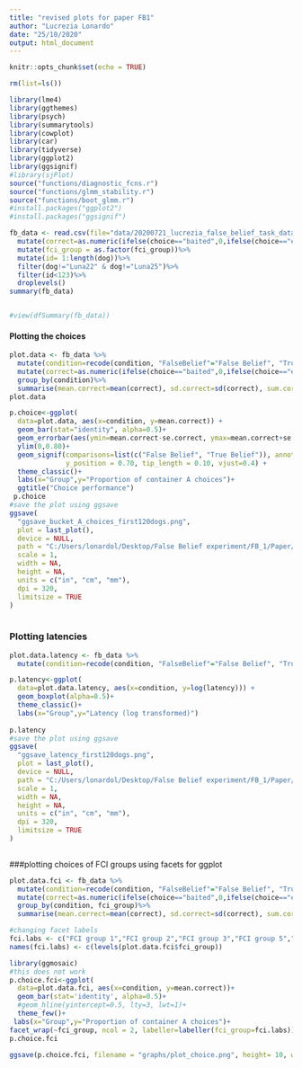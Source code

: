 ```yaml
---
title: "revised plots for paper FB1"
author: "Lucrezia Lonardo"
date: "25/10/2020"
output: html_document
---
```


```r

knitr::opts_chunk$set(echo = TRUE)

rm(list=ls())

library(lme4)
library(ggthemes)
library(psych)
library(summarytools)
library(cowplot)
library(car)
library(tidyverse)
library(ggplot2)
library(ggsignif)
#library(sjPlot)
source("functions/diagnostic_fcns.r")
source("functions/glmm_stability.r")
source("functions/boot_glmm.r")
#install.packages("ggplot2")
#install.packages("ggsignif")

```

```r
fb_data <- read.csv(file="data/20200721_lucrezia_false_belief_task_data.csv")%>%
  mutate(correct=as.numeric(ifelse(choice=="baited",0,ifelse(choice=="empty",1,""))))%>%
  mutate(fci_group = as.factor(fci_group))%>%
  mutate(id= 1:length(dog))%>%
  filter(dog!="Luna22" & dog!="Luna25")%>%
  filter(id<123)%>%
  droplevels()
summary(fb_data)


#view(dfSummary(fb_data))
```
#### Plotting the choices
```r

plot.data <- fb_data %>%
  mutate(condition=recode(condition, "FalseBelief"="False Belief", "TrueBelief"="True Belief"))%>% #renaming of factor levels
  mutate(correct=as.numeric(ifelse(choice=="baited",0,ifelse(choice=="empty",1,""))))%>%
  group_by(condition)%>%
  summarise(mean.correct=mean(correct), sd.correct=sd(correct), sum.correct=sum(correct), median.correct=median(correct), n.correct=length(correct), se.correct=sd(correct)/sqrt(length(correct)))
plot.data

p.choice<-ggplot(
  data=plot.data, aes(x=condition, y=mean.correct)) +
  geom_bar(stat="identity", alpha=0.5)+
  geom_errorbar(aes(ymin=mean.correct-se.correct, ymax=mean.correct+se.correct), width=.2) +
  ylim(0,0.80)+
  geom_signif(comparisons=list(c("False Belief", "True Belief")), annotations="*",
              y_position = 0.70, tip_length = 0.10, vjust=0.4) +
  theme_classic()+
  labs(x="Group",y="Proportion of container A choices")+
  ggtitle("Choice performance")
 p.choice
#save the plot using ggsave
ggsave(
  "ggsave_bucket_A_choices_first120dogs.png",
  plot = last_plot(),
  device = NULL,
  path = "C:/Users/lonardol/Desktop/False Belief experiment/FB_1/Paper/graphs",
  scale = 1,
  width = NA,
  height = NA,
  units = c("in", "cm", "mm"),
  dpi = 320,
  limitsize = TRUE
)
 
```
### Plotting latencies
```r

plot.data.latency <- fb_data %>%
  mutate(condition=recode(condition, "FalseBelief"="False Belief", "TrueBelief"="True Belief"))#renaming of factor levels

p.latency<-ggplot(
  data=plot.data.latency, aes(x=condition, y=log(latency))) +
  geom_boxplot(alpha=0.5)+
  theme_classic()+
  labs(x="Group",y="Latency (log transformed)")
  
p.latency
#save the plot using ggsave
ggsave(
  "ggsave_latency_first120dogs.png",
  plot = last_plot(),
  device = NULL,
  path = "C:/Users/lonardol/Desktop/False Belief experiment/FB_1/Paper/graphs",
  scale = 1,
  width = NA,
  height = NA,
  units = c("in", "cm", "mm"),
  dpi = 320,
  limitsize = TRUE
)
 
```
###plotting choices of FCI groups using facets for ggplot 
```r
plot.data.fci <- fb_data %>%
  mutate(condition=recode(condition, "FalseBelief"="False Belief", "TrueBelief"="True Belief"))%>% #renaming of factor levels
  mutate(correct=as.numeric(ifelse(choice=="baited",0,ifelse(choice=="empty",1,""))))%>%
  group_by(condition, fci_group)%>%
  summarise(mean.correct=mean(correct), sd.correct=sd(correct), sum.correct=sum(correct), median.correct=median(correct), n.correct=length(correct), se.correct=sd(correct)/sqrt(length(correct)))

#changing facet labels
fci.labs <- c("FCI group 1","FCI group 2","FCI group 3","FCI group 5","FCI group 6","FCI group 7","FCI group 8","FCI group 10")
names(fci.labs) <- c(levels(plot.data.fci$fci_group))

library(ggmosaic)
#this does not work
p.choice.fci<-ggplot(
  data=plot.data.fci, aes(x=condition, y=mean.correct))+
  geom_bar(stat='identity', alpha=0.5)+
  #geom_hline(yintercept=0.5, lty=3, lwt=1)+
  theme_few()+
 labs(x="Group",y="Proportion of container A choices")+
facet_wrap(~fci_group, ncol = 2, labeller=labeller(fci_group=fci.labs))
p.choice.fci

ggsave(p.choice.fci, filename = "graphs/plot_choice.png", height= 10, width=6, scale=0.65 )
 
```
